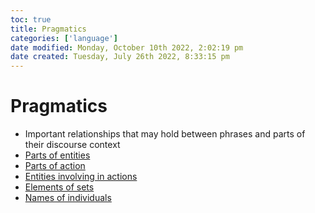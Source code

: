 ```yaml
---
toc: true
title: Pragmatics
categories: ['language']
date modified: Monday, October 10th 2022, 2:02:19 pm
date created: Tuesday, July 26th 2022, 8:33:15 pm
---
```


# Pragmatics
- Important relationships that may hold between phrases and parts of their discourse context
- [Parts of entities](Parts%20of%20entities.qmd)
- [Parts of action](Parts%20of%20action.qmd)
- [Entities involving in actions](Entities%20involving%20in%20actions.qmd)
- [Elements of sets](Elements%20of%20sets.qmd)
- [Names of individuals](Names%20of%20individuals.qmd)



